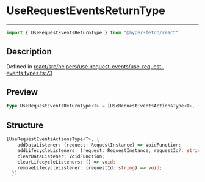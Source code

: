 

# UseRequestEventsReturnType

<div class="api-docs__separator" data-reactroot="">

---

</div><div class="api-docs__import" data-reactroot="">

```ts
import { UseRequestEventsReturnType } from "@hyper-fetch/react"
```

</div><div class="api-docs__section">

## Description

</div><div class="api-docs__description"><span class="api-docs__do-not-parse">



</span></div><p class="api-docs__definition">

Defined in [react/src/helpers/use-request-events/use-request-events.types.ts:73](https://github.com/BetterTyped/hyper-fetch/blob/c44d728f/packages/react/src/helpers/use-request-events/use-request-events.types.ts#L73)

</p><div class="api-docs__section">

## Preview

</div><div class="api-docs__preview type single">

```ts
type UseRequestEventsReturnType<T> = [UseRequestEventsActionsType<T>, { addDataListener: (request: RequestInstance) => VoidFunction; addLifecycleListeners: (request: RequestInstance, requestId?: string) => VoidFunction; clearDataListener: VoidFunction; clearLifecycleListeners: () => void; removeLifecycleListener: (requestId: string) => void }];
```

</div><div class="api-docs__section">

## Structure

</div><div class="api-docs__returns">

```ts
[UseRequestEventsActionsType<T>, {
    addDataListener: (request: RequestInstance) => VoidFunction;
    addLifecycleListeners: (request: RequestInstance, requestId?: string) => VoidFunction;
    clearDataListener: VoidFunction;
    clearLifecycleListeners: () => void;
    removeLifecycleListener: (requestId: string) => void;
  }]
```

</div>